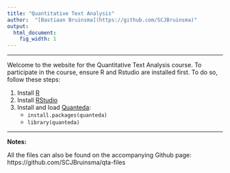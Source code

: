 ```yaml
---
title: "Quantitative Text Analysis"
author:  "[Bastiaan Bruinsma](https://github.com/SCJBruinsma)"
output:
  html_document:
    fig_width: 1
---
```


----

Welcome to the website for the Quantitative Text Analysis course. To participate in the course, ensure R and Rstudio are installed first. To do so, follow these steps:

1. Install [R](https://cran.r-project.org/)
2. Install [RStudio](https://www.rstudio.com/products/rstudio/download/)
3. Install and load [Quanteda](http://quanteda.io/):
    - ``install.packages(quanteda)``
    - ``library(quanteda)``

----

**Notes:**

All the files can also be found on the accompanying Github page: https://github.com/SCJBruinsma/qta-files

